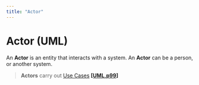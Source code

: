 ```yaml
---
title: "Actor"
---
```


# Actor (UML)

An **Actor** is an entity that interacts with a system.
An **Actor** can be a person, or another system.


<ActorsUml className="umlImg" />

> **Actors** carry out [Use Cases](uml.usecase) [**[UML,p99]**](/docs/bibliography#umldistilled)